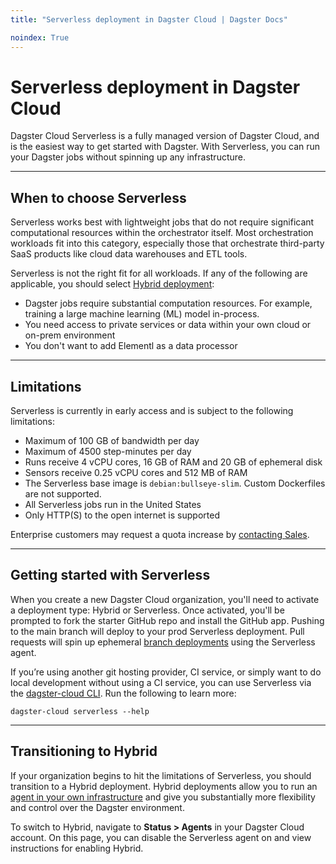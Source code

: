 ```yaml
---
title: "Serverless deployment in Dagster Cloud | Dagster Docs"

noindex: True
---
```


# Serverless deployment in Dagster Cloud

Dagster Cloud Serverless is a fully managed version of Dagster Cloud, and is the easiest way to get started with Dagster. With Serverless, you can run your Dagster jobs without spinning up any infrastructure.

---

## When to choose Serverless

Serverless works best with lightweight jobs that do not require significant computational resources within the orchestrator itself. Most orchestration workloads fit into this category, especially those that orchestrate third-party SaaS products like cloud data warehouses and ETL tools.

Serverless is not the right fit for all workloads. If any of the following are applicable, you should select [Hybrid deployment](/dagster-cloud/deployment/hybrid):

- Dagster jobs require substantial computation resources. For example, training a large machine learning (ML) model in-process.
- You need access to private services or data within your own cloud or on-prem environment
- You don't want to add Elementl as a data processor

---

## Limitations

Serverless is currently in early access and is subject to the following limitations:

- Maximum of 100 GB of bandwidth per day
- Maximum of 4500 step-minutes per day
- Runs receive 4 vCPU cores, 16 GB of RAM and 20 GB of ephemeral disk
- Sensors receive 0.25 vCPU cores and 512 MB of RAM
- The Serverless base image is `debian:bullseye-slim`. Custom Dockerfiles are not supported.
- All Serverless jobs run in the United States
- Only HTTP(S) to the open internet is supported

Enterprise customers may request a quota increase by [contacting Sales](mailto:sales@elementl.com).

---

## Getting started with Serverless

When you create a new Dagster Cloud organization, you'll need to activate a deployment type: Hybrid or Serverless. Once activated, you'll be prompted to fork the starter GitHub repo and install the GitHub app. Pushing to the main branch will deploy to your prod Serverless deployment. Pull requests will spin up ephemeral [branch deployments](/dagster-cloud/developing-testing/branch-deployments) using the Serverless agent.

If you’re using another git hosting provider, CI service, or simply want to do local development without using a CI service, you can use Serverless via the [dagster-cloud CLI](/dagster-cloud/developing-testing/dagster-cloud-cli). Run the following to learn more:

```shell
dagster-cloud serverless --help
```

---

## Transitioning to Hybrid

If your organization begins to hit the limitations of Serverless, you should transition to a Hybrid deployment. Hybrid deployments allow you to run an [agent in your own infrastructure](/dagster-cloud/deployment/agents) and give you substantially more flexibility and control over the Dagster environment.

To switch to Hybrid, navigate to **Status > Agents** in your Dagster Cloud account. On this page, you can disable the Serverless agent on and view instructions for enabling Hybrid.

